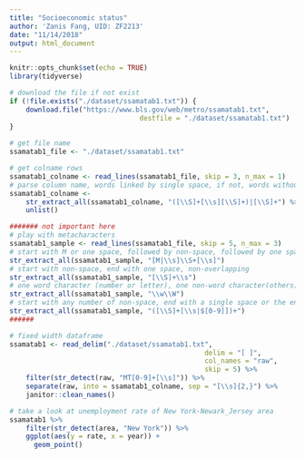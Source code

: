 ```yaml
---
title: "Socioeconomic status"
author: 'Zanis Fang, UID: ZF2213'
date: "11/14/2018"
output: html_document
---
```


```r
knitr::opts_chunk$set(echo = TRUE)
library(tidyverse)
```


```r
# download the file if not exist
if (!file.exists("./dataset/ssamatab1.txt")) {
	download.file("https://www.bls.gov/web/metro/ssamatab1.txt",
								destfile = "./dataset/ssamatab1.txt")
}
	
# get file name
ssamatab1_file <- "./dataset/ssamatab1.txt"

# get colname rows
ssamatab1_colname <- read_lines(ssamatab1_file, skip = 3, n_max = 1)
# parse column name, words linked by single space, if not, words without space
ssamatab1_colname <-
	str_extract_all(ssamatab1_colname, "([\\S]+[\\s][\\S]+)|[\\S]+") %>%
	unlist()

####### not important here
# play with metacharacters
ssamatab1_sample <- read_lines(ssamatab1_file, skip = 5, n_max = 3)
# start with M or one space, followed by non-space, followed by one space, non-overlapping
str_extract_all(ssamatab1_sample, "[M|\\s]\\S+[\\s]")
# start with non-space, end with one space, non-overlapping
str_extract_all(ssamatab1_sample, "[\\S]+\\s")
# one word character (number or letter), one non-word character(others)
str_extract_all(ssamatab1_sample, "\\w\\W")
# start with any number of non-space, end with a single space or the end of line, such pattern goes over and over until meet two consecutive spaces 
str_extract_all(ssamatab1_sample, "([\\S]+[\\s|$[0-9]])+")
######

# fixed width dataframe
ssamatab1 <- read_delim("./dataset/ssamatab1.txt",
												delim = "[ ]",
												col_names = "raw",
												skip = 5) %>%
	filter(str_detect(raw, "MT[0-9]+[\\s]")) %>%
	separate(raw, into = ssamatab1_colname, sep = "[\\s]{2,}") %>% 
	janitor::clean_names()

# take a look at unemployment rate of New York-Newark_Jersey area
ssamatab1 %>%
	filter(str_detect(area, "New York")) %>%
	ggplot(aes(y = rate, x = year)) +
	  geom_point()

```

